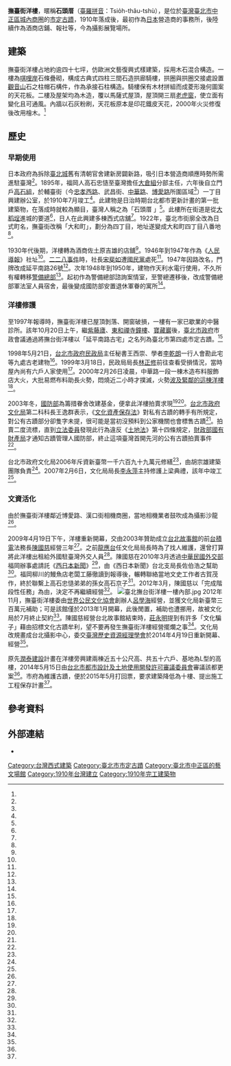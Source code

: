 {{noteTA
|G1=Unit
}}
{{TW monument
|name=撫臺街洋樓
|formername=延平南路古宅
|image=撫臺街洋樓正面照.jpg
|imagename=
|othername=
|formalname=臺北輔臺街洋樓
|level= 直轄市定古蹟
|class=其他設施
|date=1997年11月21日
|time=1910年
|location=[[臺北市|臺北市]][[中正區_(臺北市)|中正區]]延平南路26號<br>{{coord|25.046746|121.510845|display=title,inline}}
|open=
|cost=
|website=
|reg_url =https://nchdb.boch.gov.tw/assets/advanceSearch/monument/19971121000001
}}
{{infobox Museum 
| name = 臺北撫台街洋樓
| native_name =  Taipei Futai Street Mansion
| image = 撫臺街洋樓右側斜面照.jpg
| imagesize = 250px
| caption = 
| established =2009年4月19日
| location = {{TWN}}[[臺北市|臺北市]][[中正區_(臺北市)|中正區]]延平南路26號
| type = [[博物館|博物館]]
| visitors = 
| director =
| publictransit = {{松山新店線}}[[北門站_(台北市)|北門站]]
| website = [https://www.facebook.com/futai1910 Taipei Futai Street Mansion]
}}
'''撫臺街洋樓'''，暱稱'''石頭厝'''（[[臺灣閩南語羅馬字拼音方案|臺羅拼音]]：Tsio̍h-thâu-tshù），是位於[[臺灣|臺灣]][[臺北市|臺北市]][[中正區_(臺北市)|中正區]][[城內商圈|城內商圈]]的[[臺北市市定古蹟|市定古蹟]]，1910年落成後，最初作為[[大日本帝国|日本]]營造商的事務所，後陸續作為酒商店鋪、報社等，今為攝影展覽場所。

==建築==
撫臺街洋樓占地約逾四十七坪，仿歐洲文藝復興式樣建築，採用木石混合構造。一樓為[[唭哩岸|唭哩岸]]石條疊砌，構成古典式四柱三間石造拱廊騎樓，拱圈與拱圈交接處設置[[觀音山_(新北市)|觀音山]]石之柱帽石構件，作為承接石柱構造。騎樓保有木材拼組而成菱形幾何圖案的天花板。二樓及屋架均為木造，覆以馬薩式屋頂，屋頂開三扇[[老虎窗|老虎窗]]，使立面有變化且可通風。內牆以石灰粉刷，天花板原本是印花鐵皮天花，2000年火災修復後改用檜木。<ref name="林禕庭"/>

==歷史==
===早期使用===
日本政府為拆除[[臺北城|臺北城]]舊有清朝官舍建新房闢新路，吸引日本營造商順應時勢所需進駐臺灣<ref name="林佳儀"/>。1895年，福岡人高石忠慥至臺灣擔任[[大倉組|大倉組]]分部主任，六年後自立門戶[[高石組|高石組]]，於輔臺街（今[[忠孝西路_(臺北市)|忠孝西路]]、武昌街、[[中華路_(臺北市)|中華路]]、[[博愛路_(台北市)|博愛路]]所圍區域<ref name="丹青"/>）一丁目興建辦公室，於1910年7月竣工<ref name="陳柔縉"/>。此建物是日治時期台北都市更新計畫的第一批建築物，在落成時就較為顯目，臺灣人稱之為「石頭厝 」<ref name="丹青"/>。此樓所在街道是從[[大稻埕|大稻埕]]進城的要道<ref name="林禕庭"/>，日人在此興建多棟西式店舖<ref name="張仁豪"/>。1922年，臺北市街廓全改為日式町名，撫臺街改稱「大和町」，劃分為四丁目，地址遂變成大和町四丁目八番地<ref name="林禕庭"/>。

1930年代後期，洋樓轉為酒商佐土原吉雄的店舖<ref name="林禕庭"/>。1946年到1947年作為《[[人民導報|人民導報]]》社址<ref name="丹青"/>。[[二二八事件|二二八事件]]時，社長[[宋斐如|宋斐如]]遭[[國民黨|國民黨]]處死<ref name="張凱翔"/>。1947年因路改名，門牌改成延平南路26號<ref name="林禕庭"/>。次年1948年到1950年，建物作天利水電行使用，不久所有權轉移[[警備總部|警備總部]]<ref name="丹青"/>。起初作為警備總部諮詢案情室，至警總遷移後，改成警備總部軍法室人員宿舍，最後變成國防部安置退休軍眷的寓所<ref name="林禕庭"/>。

===洋樓修護===
至1997年報導時，撫臺街洋樓已屋頂剝落、開窗破損，一樓有一家已歇業的中醫診所。該年10月20日上午，繼[[紫藤廬|紫藤廬]]、[[東和禪寺鐘樓|東和禪寺鐘樓]]、[[寶藏巖|寶藏巖]]後，[[臺北市政府|臺北市政府]]市政會議通過將撫台街洋樓以「延平南路古宅」之名列為臺北市第四處市定古蹟。<ref name="王嘉陵"/>

1998年5月21日，[[台北市政府民政局|台北市政府民政局]]主任秘書王西崇、學者[[李乾朗|李乾朗]]一行人會勘此宅等九處古老建物<ref name="洪茗馨"/>。1999年3月18日，民政局局長[[林正修|林正修]]前往查看受損情況，當時屋內尚有六戶人家使用<ref name="張仁豪"/>。2000年2月26日凌晨，中華路一段一棟木造布料服飾店大火，大批易燃布料助長火勢，悶燒近二小時才撲滅，火勢[[臺灣文化資產火災列表|波及緊鄰的這棟洋樓]]<ref name="張企群"/>。

2003年冬，[[中華民國國防部|國防部]]為籌措眷舍改建基金，便拿此洋樓拍賣求現<ref name="陳盈珊1"/><ref name="陳盈珊2"/>。[[台北市政府文化局|台北市政府文化局]]第二科科長王逸群表示，《[[文化資產保存法|文化資產保存法]]》對私有古蹟的轉手有所規定，對公有古蹟部分卻隻字未提，很可能是當初沒預料到公家機關也會標售古蹟<ref name="陳盈珊1"/>。拍賣二度流標，直到[[立法委員|立法委員]]發現此行為違反《[[土地法_(中華民國)|土地法]]》第十四條規定，[[財政部國有財產局|財政部國有財產局]]才通知古蹟管理人國防部，終止這項臺灣首開先河的公有古蹟拍賣事件<ref name="陳盈珊2"/>。

台北市政府文化局2006年斥資新臺幣一千六百九十九萬元修繕<ref name="郭安家1"/>，由胡宗雄建築團隊負責<ref name="蔡依蒨"/>。2007年2月6日，文化局局長[[李永萍|李永萍]]主持修護上梁典禮，該年中竣工<ref name="楊正敏"/>。

===文資活化===
由於撫臺街洋樓鄰近博愛路、漢口街相機商圈，當地相機業者鼓吹成為攝影沙龍<ref name="陳志豪"/>。

2009年4月19日下午，洋樓重新開幕，交由2003年贊助成立[[台北故事館|台北故事館]]的前[[台積電|台積電]]法務長[[陳國慈|陳國慈]]經營三年<ref name="邱瓊玉"/>。之前[[龍應台|龍應台]]任文化局局長時為了找人維護，還曾打算將此洋樓出租給外國駐臺灣外交人員<ref name="董孟郎"/>。陳國慈在2010年3月透過[[中華民國外交部|中華民國外交部]]福岡辦事處請託《[[西日本新聞|西日本新聞]]》<ref name="莊琇閔"/>，由《西日本新聞》台北支局長佐伯浩之幫助<ref name="張進安"/>。福岡柳川的鰻魚店老闆工藤徹讀到報導後，輾轉聯絡當地文史工作者古賀茂作，終於聯繫上高石忠慥弟弟的孫女高石京子<ref name="莊琇閔"/>。2012年3月，陳國慈以「完成階段性任務」為由，決定不再繼續經營<ref name="邱紹雯"/>。
[[File:臺北撫台街洋樓一樓內部.jpg|thumb]]
2012年11月，撫臺街洋樓委由[[世界公民文化協會|世界公民文化協會]]創辦人[[呂學海|呂學海]]經營，並獲文化局新臺幣三百萬元補助；可是該館僅於2013年1月開幕，此後閒置，補助也遭挪用，故被文化局於7月終止契約<ref name="郭安家1"/>。陳國慈經營台北故事館結束時，[[莊永明|莊永明]]提到有許多「文化騙子」藉由招標文化古蹟牟利，望不要再發生撫臺街洋樓經營擺爛之事<ref name="黃文鈴"/>。文化局改規畫成台北攝影中心，委交[[臺灣歷史資源經理學會|臺灣歷史資源經理學會]]於2014年4月19日重新開幕、經營<ref name="江慧珺"/>。

原先[[潤泰建設|潤泰建設]]計畫在洋樓旁興建兩棟近五十公尺高、共五十六戶、基地為L型的高樓，2014年5月15日由[[台北市都市設計及土地使用開發許可審議委員會|台北市都市設計及土地使用開發許可審議委員會]]審議該都更案<ref name="郭安家2"/>。市府為維護古蹟，便於2015年5月打回票，要求建築降低為十樓、提出施工工程保存計畫<ref name="游蓓茹"/>。

==參考資料 ==
{{Reflist|30em|refs =

<ref name="郭安家1">{{Cite news|url=https://news.ltn.com.tw/news/local/paper/710637|title=紅衫軍呂學海 被控吞補助款|author=郭安家|language=zh-tw|newspaper=自由時報|date=2013-09-03 |accessdate=2021-07-20}}</ref>

<ref name="郭安家2">{{Cite news|url=https://news.ltn.com.tw/news/local/paper/779497|title=撫台街洋樓 將被都更大樓包圍|author=郭安家|language=zh-tw|newspaper=自由時報|date=2014-05-16|accessdate=2021-07-20}}</ref>

<ref name="游蓓茹">{{Cite news|url=https://news.ltn.com.tw/news/local/paper/888087|title=鄰將蓋豪宅 百年撫台街洋樓恐不保 |author=游蓓茹|language=zh-tw|newspaper=自由時報|date=2015-06-10|accessdate=2021-07-20}}</ref>

<ref name="江慧珺">{{Cite news|url=https://www.chinatimes.com/newspapers/20140325000512-260107?chdtv|title=古蹟撫台街洋樓 換個身分再開張|author=江慧珺|language=zh-tw|newspaper=中國時報|date=2014-03-25|accessdate=2021-07-20}}</ref>

<ref name="邱紹雯">{{Cite news|url=https://news.ltn.com.tw/news/local/paper/569899|title=撫臺街洋樓暫熄燈 另覓經營團隊|author=邱紹雯|language=zh-tw|newspaper=自由時報|date=2012-03-21|accessdate=2021-07-20}}</ref>

<ref name="張凱翔">{{Cite news|url=https://news.ltn.com.tw/news/local/paper/1089639|title=《西門町路線—言論自由》模擬當年二二八 民眾罷市上街頭|author=張凱翔|language=zh-tw|newspaper=自由時報|date=2017-03-28|accessdate=2021-07-20}}</ref>

<ref name="丹青">{{Cite news|url=https://www.merit-times.com.tw/newspage.aspx?unid=508290|title=【美哉斯土】撫台街洋樓見證台北發展|author=丹青|language=zh-tw|newspaper=人間福報|date=2018-05-31|accessdate=2021-07-20}}</ref>

<ref name="林禕庭">{{Cite news|url=https://www.merit-times.com.tw/NewsPage.aspx?unid=161587|title=《繽紛藝訊》撫台街洋樓 見證日治時期商業繁華|author=林禕庭|language=zh-tw|newspaper=人間福報|date=2010-01-03|accessdate=2021-07-20}}</ref>

<ref name="陳志豪">{{Cite news|url=|title=撫台街洋樓 變攝影沙龍 鄰近相機商圈 業者鼓吹古蹟活化|author=陳志豪|language=zh-tw|newspaper=聯合報|date=2006-03-29|accessdate=}}</ref>

<ref name="陳柔縉">{{Cite news|url=|title=台北市延平南路二十六號 古蹟撫台街洋樓解謎|author=陳柔縉|language=zh-tw|newspaper=中國時報|date=2008-06-25|accessdate=}}</ref>

<ref name="黃文鈴">{{Cite news|url=|title=12年風華 台北故事館暫熄燈 曾是爛泥地 如今參觀人次逾三百萬 招標新團隊 花園免費開放至本周日|author=黃文鈴|language=zh-tw|newspaper=聯合報|date=2015-03-03|accessdate=}}</ref>

<ref name="張企群">{{Cite news|url=|title=大火延燒 北市三級古蹟浩劫|author=張企群|language=zh-tw|newspaper=中國時報|date=2000-02-27|accessdate=}}</ref>

<ref name="莊琇閔">{{Cite news|url=|title=撫台街洋樓 日籍後人 一看落淚|author=莊琇閔|language=zh-tw|newspaper=聯合報|date=2010-07-27|accessdate=}}</ref>

<ref name="陳盈珊1">{{Cite news|url=|title=維修不易 管理人「棄養」 古蹟撫台街洋樓 拍賣求現|author=陳盈珊|language=zh-tw|newspaper=中國時報|date=2003-10-21|accessdate=}}</ref>

<ref name="陳盈珊2">{{Cite news|url=|title=公有古蹟拍賣 法所不容 撫台街洋樓拍賣 緊急喊停|author=陳盈珊|language=zh-tw|newspaper=中國時報|date=2003-11-10|accessdate=}}</ref>

<ref name="董孟郎">{{Cite news|url=|title=古蹟有請駐台單位進駐 龍應台構想：租金抵充古蹟修復費|author=董孟郎|language=zh-tw|newspaper=中國時報|date=2002-04-13|accessdate=}}</ref>

<ref name="洪茗馨">{{Cite news|url=|title=學者民政局會勘清真寺巨豐五金行等老建物|author=董孟郎|language=zh-tw|newspaper=中國時報|date=1998-05-22|accessdate=}}</ref>

<ref name="王嘉陵">{{Cite news|url=|title=戀戀古宅 老商行難掩風華 整修改做文物館 咱的第4座...新新古蹟就是她|author=王嘉陵|language=zh-tw|newspaper=聯合晚報|date=1997-10-21|accessdate=}}</ref>

<ref name="張仁豪">{{Cite news|url=|title=撫臺街洋樓破損 決搶修|author=張仁豪|language=zh-tw|newspaper=聯合報|date=1999-03-19|accessdate=}}</ref>

<ref name="張進安">{{Cite news|url=|title=日媒南下佳冬 替戰死日軍尋親|author=張進安|language=zh-tw|newspaper=聯合報|date=2012-12-05|accessdate=}}</ref>

<ref name="邱瓊玉">{{Cite news|url=|title=9月底前 免費參觀 撫台街洋樓 見證百年台北|author=邱瓊玉|language=zh-tw|newspaper=聯合報|date=2009-04-20|accessdate=}}</ref>

<ref name="楊正敏">{{Cite news|url=|title=撫台街洋樓 5月浴火重生|author=楊正敏|language=zh-tw|newspaper=聯合報|date=2007-02-07|accessdate=}}</ref>

<ref name="林佳儀">{{Cite news|url=|title=撫台街洋樓 簡約俐落 創意大膽|author=林佳儀|language=zh-tw|newspaper=聯合報|date=2011-07-16|accessdate=}}</ref>

<ref name="蔡依蒨">{{Cite news|url=|title=草山行館「復原」 密道列入整修|author=蔡依蒨|language=zh-tw|newspaper=中國時報|date=2007-11-05|accessdate=}}</ref>
}}

==外部連結==
{{Commonscat|Futai Street Mansion, Taipei}}
* {{facebook|futai1910|撫臺街洋樓}}
{{中華民國直轄市定古蹟}}
{{臺北市政府文化局所屬場館}}
{{臺北市文化資產}}
{{台北車站周邊設施}}
{{Portal bar|台北|建築}}
[[Category:台灣西式建築|Category:台灣西式建築]]
[[Category:臺北市市定古蹟|Category:臺北市市定古蹟]]
[[Category:臺北市中正區的藝文場館|Category:臺北市中正區的藝文場館]]
[[Category:1910年台灣建立|Category:1910年台灣建立]]
[[Category:1910年完工建築物|Category:1910年完工建築物]]